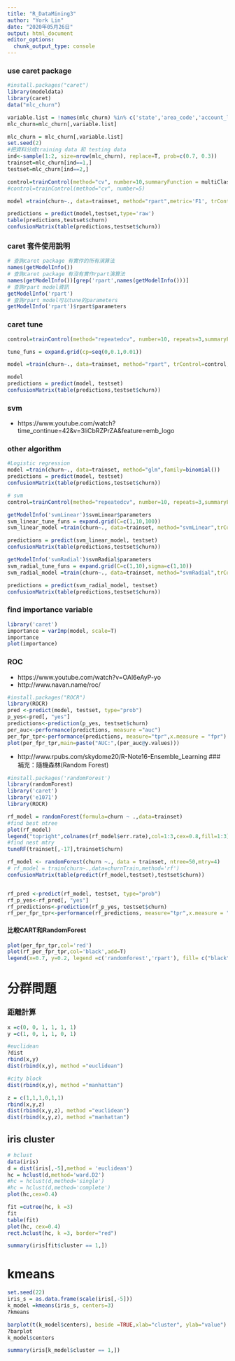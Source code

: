 ```yaml
---
title: "R_DataMining3"
author: "York Lin"
date: "2020年05月26日"
output: html_document
editor_options: 
  chunk_output_type: console
---
```


### use caret package
```R
#install.packages("caret")
library(modeldata)
library(caret)
data("mlc_churn")

variable.list = !names(mlc_churn) %in% c('state','area_code','account_length')
mlc_churn=mlc_churn[,variable.list]

mlc_churn = mlc_churn[,variable.list]
set.seed(2)
#把資料分成training data 和 testing data
ind<-sample(1:2, size=nrow(mlc_churn), replace=T, prob=c(0.7, 0.3))
trainset=mlc_churn[ind==1,]
testset=mlc_churn[ind==2,]

control=trainControl(method="cv", number=10,summaryFunction = multiClassSummary,classProbs=T)
#control=trainControl(method="cv", number=5)

model =train(churn~., data=trainset, method="rpart",metric='F1', trControl=control)

predictions = predict(model,testset,type='raw')
table(predictions,testset$churn)
confusionMatrix(table(predictions,testset$churn))
```

### caret 套件使用說明
```R
# 查詢caret package 有實作的所有演算法
names(getModelInfo())
# 查詢caret package 有沒有實作rpart演算法
names(getModelInfo())[grep('rpart',names(getModelInfo()))]
# 查詢rpart model資訊
getModelInfo('rpart')
# 查詢rpart model可以tune的parameters
getModelInfo('rpart')$rpart$parameters
```

### caret tune
```R

control=trainControl(method="repeatedcv", number=10, repeats=3,summaryFunction = multiClassSummary,classProbs=T)

tune_funs = expand.grid(cp=seq(0,0.1,0.01))

model =train(churn~., data=trainset, method="rpart", trControl=control,tuneGrid=tune_funs,metric="F1")

model
predictions = predict(model, testset)
confusionMatrix(table(predictions,testset$churn))
```

### svm
- https://www.youtube.com/watch?time_continue=42&v=3liCbRZPrZA&feature=emb_logo

### other algorithm
```R
#Logistic regression
model =train(churn~., data=trainset, method="glm",family=binomial())
predictions = predict(model, testset)
confusionMatrix(table(predictions,testset$churn))

# svm
control=trainControl(method="repeatedcv", number=10, repeats=3,summaryFunction = multiClassSummary,classProbs=T)

getModelInfo('svmLinear')$svmLinear$parameters
svm_linear_tune_funs = expand.grid(C=c(1,10,100))
svm_linear_model =train(churn~., data=trainset, method="svmLinear",trControl=control,tuneGrid=svm_linear_tune_funs)

predictions = predict(svm_linear_model, testset)
confusionMatrix(table(predictions,testset$churn))

getModelInfo('svmRadial')$svmRadial$parameters
svm_radial_tune_funs = expand.grid(C=c(1,10),sigma=c(1,10))
svm_radial_model =train(churn~., data=trainset, method="svmRadial",trControl=control,tuneGrid=svm_radial_tune_funs)

predictions = predict(svm_radial_model, testset)
confusionMatrix(table(predictions,testset$churn))
```

### find importance variable
```R
library('caret')
importance = varImp(model, scale=T)
importance
plot(importance)
```

### ROC
- https://www.youtube.com/watch?v=OAl6eAyP-yo
- http://www.navan.name/roc/

```R
#install.packages("ROCR")
library(ROCR)
pred <-predict(model, testset, type="prob")
p_yes<-pred[, "yes"]
predictions<-prediction(p_yes, testset$churn)
per_auc<-performance(predictions, measure ="auc")
per_fpr_tpr<-performance(predictions, measure="tpr",x.measure = "fpr")
plot(per_fpr_tpr,main=paste("AUC:",(per_auc@y.values)))
```


- http://www.rpubs.com/skydome20/R-Note16-Ensemble_Learning
### 補充：隨機森林(Random Forest)
```R
#install.packages('randomForest')
library(randomForest)
library('caret')
library('e1071')
library(ROCR)

rf_model = randomForest(formula=churn ~ .,data=trainset)
#find best ntree
plot(rf_model)
legend("topright",colnames(rf_model$err.rate),col=1:3,cex=0.8,fill=1:3)
#find nest mtry
tuneRF(trainset[,-17],trainset$churn)

rf_model <- randomForest(churn ~., data = trainset, ntree=50,mtry=4)
# rf_model = train(churn~.,data=churnTrain,method='rf')
confusionMatrix(table(predict(rf_model,testset),testset$churn))


rf_pred <-predict(rf_model, testset, type="prob")
rf_p_yes<-rf_pred[, "yes"]
rf_predictions<-prediction(rf_p_yes, testset$churn)
rf_per_fpr_tpr<-performance(rf_predictions, measure="tpr",x.measure = "fpr")
```

#### 比較CART和RandomForest
```R
plot(per_fpr_tpr,col='red')
plot(rf_per_fpr_tpr,col='black',add=T)
legend(x=0.7, y=0.2, legend =c('randomforest','rpart'), fill= c("black","red"))
```

# 分群問題
### 距離計算
```R
x =c(0, 0, 1, 1, 1, 1)
y =c(1, 0, 1, 1, 0, 1)

#euclidean
?dist
rbind(x,y)
dist(rbind(x,y), method ="euclidean")

#city block
dist(rbind(x,y), method ="manhattan")

z = c(1,1,1,0,1,1)
rbind(x,y,z)
dist(rbind(x,y,z), method ="euclidean")
dist(rbind(x,y,z), method ="manhattan")
```

## iris cluster
```R
# hclust
data(iris)
d = dist(iris[,-5],method = 'euclidean')
hc = hclust(d,method='ward.D2')
#hc = hclust(d,method='single')
#hc = hclust(d,method='complete')
plot(hc,cex=0.4)

fit =cutree(hc, k =3)
fit
table(fit)
plot(hc, cex=0.4)
rect.hclust(hc, k =3, border="red")

summary(iris[fit$cluster == 1,])
```
# kmeans
```R
set.seed(22)
iris_s = as.data.frame(scale(iris[,-5]))
k_model =kmeans(iris_s, centers=3)
?kmeans

barplot(t(k_model$centers), beside =TRUE,xlab="cluster", ylab="value")
?barplot
k_model$centers

summary(iris[k_model$cluster == 1,])
```
